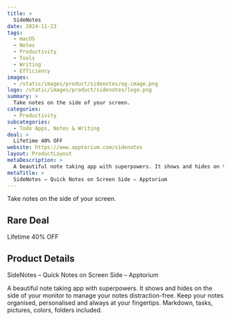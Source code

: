 ```yaml
---
title: >
  SideNotes
date: 2024-11-23
tags:
  - macOS
  - Notes
  - Productivity
  - Tools
  - Writing
  - Efficiency
images:
  - /static/images/product/sidenotes/og-image.png
logo: /static/images/product/sidenotes/logo.png
summary: >
  Take notes on the side of your screen.
categories:
  - Productivity
subcategories:
  - Todo Apps, Notes & Writing
deal: >
  Lifetime 40% OFF
website: https://www.apptorium.com/sidenotes
layout: ProductLayout
metaDescription: >
  A beautiful note taking app with superpowers. It shows and hides on the side of your monitor to manage your notes distraction-free. Keep your notes organised, personalised and always at your fingertips. Markdown, tasks, pictures, colors, folders included.
metaTitle: >
  SideNotes – Quick Notes on Screen Side – Apptorium
---
```

Take notes on the side of your screen.

## Rare Deal

Lifetime 40% OFF

## Product Details
SideNotes – Quick Notes on Screen Side – Apptorium

A beautiful note taking app with superpowers. It shows and hides on the side of your monitor to manage your notes distraction-free. Keep your notes organised, personalised and always at your fingertips. Markdown, tasks, pictures, colors, folders included.
